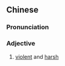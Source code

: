 {{also|暴厉}}
==Chinese==
{{zh-forms|s=暴厉}}

===Pronunciation===
{{zh-pron
|m=bàolì
|cat=a
}}

===Adjective===
{{zh-adj}}

# {{lb|zh|literary}} [[violent]] and [[harsh]]